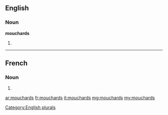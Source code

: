 ==English==

===Noun===
'''mouchards'''

# {{plural of|mouchard}}

[[Category:English plurals]]

----

==French==

===Noun===
{{head|fr|plural}} {{m-p}}

# {{plural of|mouchard|lang=fr}}

[[ar:mouchards]]
[[fr:mouchards]]
[[it:mouchards]]
[[mg:mouchards]]
[[my:mouchards]]